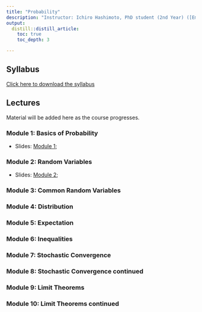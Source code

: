 ```yaml
---
title: "Probability"
description: "Instructor: Ichiro Hashimoto, PhD student (2nd Year) ([Email](mailto:ichiro.hashimoto@mail.utoronto.ca))"
output:
  distill::distill_article:
    toc: true
    toc_depth: 3

---
```



## Syllabus

[Click here to download the syllabus](Probability/2024/Syllabus/Bootcamp_Probability_Syllabus.pdf)


## Lectures

Material will be added here as the course progresses.


### Module 1: Basics of Probability
- Slides: [Module 1](Probability/2023/Slides/Module_1.pdf); 
<!--
[Module 1 Annotated](Probability/2023/Slides/Module_1_annotated.pdf) 

- Problem Set Solutions: [Module 1 Solution](Probability/2023/Solutions/Module_1_Solutions.pdf) 
-->

### Module 2: Random Variables
- Slides: [Module 2](Probability/2023/Slides/Module_2.pdf); 
<!--
[Module 2 Annotated](Probability/2023/Slides/Module_2_annotated.pdf) 

- Problem Set Solutions: [Module 2 Solution](Probability/2023/Solutions/Module_2_Solutions.pdf) 
-->

### Module 3: Common Random Variables

<!--
- Slides: [Module 3](Probability/2023/Slides/Module_3.pdf); 
[Module 3 Annotated](Probability/2023/Slides/Module_3_annotated.pdf) 

- Problem Set Solutions: [Module 3 Solution](Probability/2023/Solutions/Module_3_Solutions.pdf) 
-->

### Module 4: Distribution
<!--
- Slides: [Module 4](Probability/2023/Slides/Module_4.pdf); 
[Module 4 Annotated](Probability/2023/Slides/Module_4_annotated.pdf) 

- Problem Set Solutions: [Module 4 Solution](Probability/2023/Solutions/Module_4_Solutions.pdf) 
-->

### Module 5: Expectation

<!--
- Slides: [Module 5](Probability/2023/Slides/Module_5.pdf); [Module 5 Annotated](Probability/2023/Slides/Module_5_annotated.pdf) 

- Problem Set Solutions: [Module 5 Solution](Probability/2023/Solutions/Module_5_Solutions.pdf) 
-->

### Module 6: Inequalities

<!--
- Slides: [Module 6](Probability/2023/Slides/Module_6.pdf); 
[Module 6 Annotated](Probability/2023/Slides/Module_6_annotated.pdf) 

- Problem Set Solutions: [Module 6 Solution](Probability/2023/Solutions/Module_6_Solutions.pdf) 
-->

### Module 7: Stochastic Convergence

<!--
- Slides: [Module 7](Probability/2023/Slides/Module_7.pdf); 
[Module 7 Annotated](Probability/2023/Slides/Module_7_annotated.pdf) 

- Problem Set Solutions: [Module 7 Solution](Probability/2023/Solutions/Module_7_Solutions.pdf) 
-->

### Module 8: Stochastic Convergence continued

<!--
- Slides: [Module 8](Probability/2023/Slides/Module_8.pdf); 
[Module 8 Annotated](Probability/2023/Slides/Module_8_annotated.pdf) 
-->

### Module 9: Limit Theorems

<!--
- Slides: [Module 9](Probability/2023/Slides/Module_9.pdf); 
[Module 9 Annotated](Probability/2023/Slides/Module_9_annotated.pdf) 

- Problem Set Solutions: [Module 9 Solution](Probability/2023/Solutions/Module_9_Solutions.pdf) 
-->

### Module 10: Limit Theorems continued

<!--
- Slides: [Module 10](Probability/2023/Slides/Module_10.pdf); 
[Module 10 Annotated](Probability/2023/Slides/Module_10_annotated.pdf) 
-->
